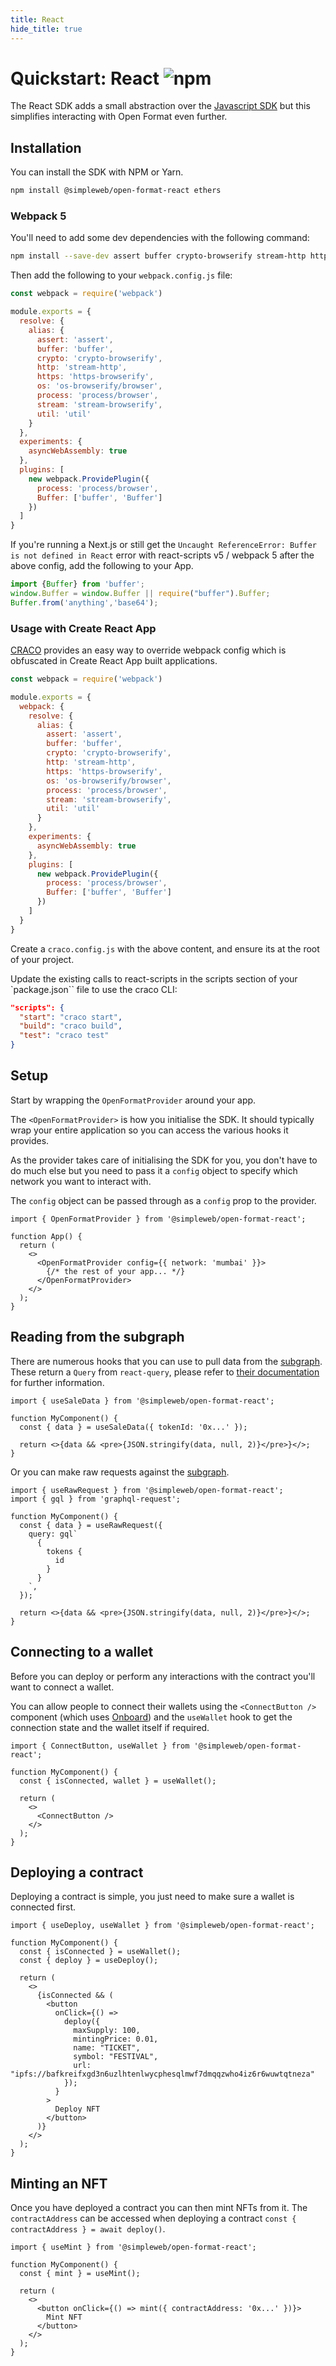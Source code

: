 ```yaml
---
title: React
hide_title: true
---
```


<h1 style={{ display: 'flex', gap: "2rem", alignItems: 'center' }}>Quickstart: React <img alt="npm" src="https://img.shields.io/npm/v/@simpleweb/open-format-react"/></h1>

The React SDK adds a small abstraction over the [Javascript SDK](./javascript) but this simplifies interacting with Open Format even further.

## Installation

You can install the SDK with NPM or Yarn.

```bash npm2yarn
npm install @simpleweb/open-format-react ethers
```

### Webpack 5

You'll need to add some dev dependencies with the following command:

```bash npm2yarn
npm install --save-dev assert buffer crypto-browserify stream-http https-browserify os-browserify process stream-browserify util stream
```

Then add the following to your `webpack.config.js` file:

```js
const webpack = require('webpack')

module.exports = {
  resolve: {
    alias: {
      assert: 'assert',
      buffer: 'buffer',
      crypto: 'crypto-browserify',
      http: 'stream-http',
      https: 'https-browserify',
      os: 'os-browserify/browser',
      process: 'process/browser',
      stream: 'stream-browserify',
      util: 'util'
    }
  },
  experiments: {
    asyncWebAssembly: true
  },
  plugins: [
    new webpack.ProvidePlugin({
      process: 'process/browser',
      Buffer: ['buffer', 'Buffer']
    })
  ]
}
```

If you're running a Next.js or still get the `Uncaught ReferenceError: Buffer is not defined in React` error with react-scripts v5 / webpack 5 after the above config, add the following to your App.

```js
import {Buffer} from 'buffer';
window.Buffer = window.Buffer || require("buffer").Buffer;
Buffer.from('anything','base64');
```

### Usage with Create React App

[CRACO](https://www.npmjs.com/package/@craco/craco) provides an easy way to override webpack config which is obfuscated in Create React App built applications.

```js title="craco.config.js"
const webpack = require('webpack')

module.exports = {
  webpack: {
    resolve: {
      alias: {
        assert: 'assert',
        buffer: 'buffer',
        crypto: 'crypto-browserify',
        http: 'stream-http',
        https: 'https-browserify',
        os: 'os-browserify/browser',
        process: 'process/browser',
        stream: 'stream-browserify',
        util: 'util'
      }
    },
    experiments: {
      asyncWebAssembly: true
    },
    plugins: [
      new webpack.ProvidePlugin({
        process: 'process/browser',
        Buffer: ['buffer', 'Buffer']
      })
    ]
  }
}
```

Create a `craco.config.js` with the above content, and ensure its at the root of your project.


Update the existing calls to react-scripts in the scripts section of your `package.json`` file to use the craco CLI:

```json
"scripts": {
  "start": "craco start",
  "build": "craco build",
  "test": "craco test"
}
```

## Setup

Start by wrapping the `OpenFormatProvider` around your app.

The `<OpenFormatProvider>` is how you initialise the SDK. It should typically wrap your entire application so you can access the various hooks it provides.

As the provider takes care of initialising the SDK for you, you don't have to do much else but you need to pass it a `config` object to specify which network you want to interact with.

The `config` object can be passed through as a `config` prop to the provider.

```tsx
import { OpenFormatProvider } from '@simpleweb/open-format-react';

function App() {
  return (
    <>
      <OpenFormatProvider config={{ network: 'mumbai' }}>
        {/* the rest of your app... */}
      </OpenFormatProvider>
    </>
  );
}
```

## Reading from the subgraph

There are numerous hooks that you can use to pull data from the [subgraph](/glossary#subgraph). These return a `Query` from `react-query`, please refer to [their documentation](https://tanstack.com/query/v4/docs/guides/queries) for further information.

```tsx
import { useSaleData } from '@simpleweb/open-format-react';

function MyComponent() {
  const { data } = useSaleData({ tokenId: '0x...' });

  return <>{data && <pre>{JSON.stringify(data, null, 2)}</pre>}</>;
}
```

Or you can make raw requests against the [subgraph](/glossary#subgraph).

```tsx
import { useRawRequest } from '@simpleweb/open-format-react';
import { gql } from 'graphql-request';

function MyComponent() {
  const { data } = useRawRequest({
    query: gql`
      {
        tokens {
          id
        }
      }
    `,
  });

  return <>{data && <pre>{JSON.stringify(data, null, 2)}</pre>}</>;
}
```

## Connecting to a wallet

Before you can deploy or perform any interactions with the contract you'll want to connect a wallet.

You can allow people to connect their wallets using the `<ConnectButton />` component (which uses [Onboard](https://www.blocknative.com/onboard)) and the `useWallet` hook to get the connection state and the wallet itself if required.

```tsx
import { ConnectButton, useWallet } from '@simpleweb/open-format-react';

function MyComponent() {
  const { isConnected, wallet } = useWallet();

  return (
    <>
      <ConnectButton />
    </>
  );
}
```

## Deploying a contract

Deploying a contract is simple, you just need to make sure a wallet is connected first.

```tsx
import { useDeploy, useWallet } from '@simpleweb/open-format-react';

function MyComponent() {
  const { isConnected } = useWallet();
  const { deploy } = useDeploy();

  return (
    <>
      {isConnected && (
        <button
          onClick={() =>
            deploy({
              maxSupply: 100,
              mintingPrice: 0.01,
              name: "TICKET",
              symbol: "FESTIVAL",
              url: "ipfs://bafkreifxgd3n6uzlhtenlwycphesqlmwf7dmqqzwho4iz6r6wuwtqtneza"
            });
          }
        >
          Deploy NFT
        </button>
      )}
    </>
  );
}
```

## Minting an NFT

Once you have deployed a contract you can then mint NFTs from it. The `contractAddress` can be accessed when deploying a contract `const { contractAddress } = await deploy()`.

```tsx
import { useMint } from '@simpleweb/open-format-react';

function MyComponent() {
  const { mint } = useMint();

  return (
    <>
      <button onClick={() => mint({ contractAddress: '0x...' })}>
        Mint NFT
      </button>
    </>
  );
}
```
